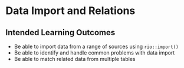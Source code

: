 # Data Import and Relations {#data}

## Intended Learning Outcomes {#ilo-data}

* Be able to import data from a range of sources using `rio::import()`
* Be able to identify and handle common problems with data import
* Be able to match related data from multiple tables
